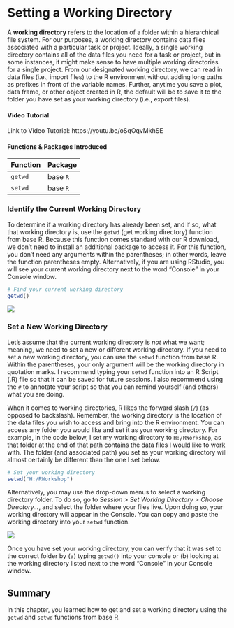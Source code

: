 # Setting a Working Directory {#setwd}

A **working directory** refers to the location of a folder within a hierarchical file system. For our purposes, a working directory contains data files associated with a particular task or project. Ideally, a single working directory contains all of the data files you need for a task or project, but in some instances, it might make sense to have multiple working directories for a single project. From our designated working directory, we can read in data files (i.e., import files) to the R environment without adding long paths as prefixes in front of the variable names. Further, anytime you save a plot, data frame, or other object created in R, the default will be to save it to the folder you have set as your working directory (i.e., export files).

#### Video Tutorial

Link to Video Tutorial: https://youtu.be/oSqOqvMkhSE

#### Functions & Packages Introduced

Function           | Package
------------------ | ------------------
`getwd`            | base `R`
`setwd`            | base `R`

### Identify the Current Working Directory

To determine if a working directory has already been set, and if so, what that working directory is, use the `getwd` (get working directory) function from base R. Because this function comes standard with our R download, we don't need to install an additional package to access it. For this function, you don't need any arguments within the parentheses; in other words, leave the function parentheses empty. Alternatively, if you are using RStudio, you will see your current working directory next to the word "Console" in your Console window. 

```r
# Find your current working directory
getwd()
```
  
![](ConsoleWD.png)

### Set a New Working Directory

Let's assume that the current working directory is *not* what we want; meaning, we need to set a new or different working directory. If you need to set a new working directory, you can use the `setwd` function from base R. Within the parentheses, your only argument will be the working directory in quotation marks. I recommend typing your `setwd` function into an R Script (.R) file so that it can be saved for future sessions. I also recommend using the `#` to annotate your script so that you can remind yourself (and others) what you are doing.  
  
When it comes to working directories, R likes the forward slash (`/`) (as opposed to backslash). Remember, the working directory is the location of the data files you wish to access and bring into the R environment. You can access any folder you would like and set it as your working directory. For example, in the code below, I set my working directory to `H:/RWorkshop`, as that folder at the end of that path contains the data files I would like to work with. The folder (and associated path) you set as your working directory will almost certainly be different than the one I set below.

```r
# Set your working directory
setwd("H:/RWorkshop")
```

Alternatively, you may use the drop-down menus to select a working directory folder. To do so, go to *Session > Set Working Directory > Choose Directory...*, and select the folder where your files live. Upon doing so, your working directory will appear in the Console. You can copy and paste the working directory into your `setwd` function.
  
![](Set Working Directory.png)

Once you have set your working directory, you can verify that it was set to the correct folder by (a) typing `getwd()` into your console or (b) looking at the working directory listed next to the word "Console" in your Console window.   

## Summary

In this chapter, you learned how to get and set a working directory using the `getwd` and `setwd` functions from base R.